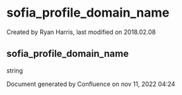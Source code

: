 
# sofia_profile_domain_name 

 Created by  Ryan Harris, last modified on 2018.02.08

## sofia_profile_domain_name

string

Document generated by Confluence on nov 11, 2022 04:24
